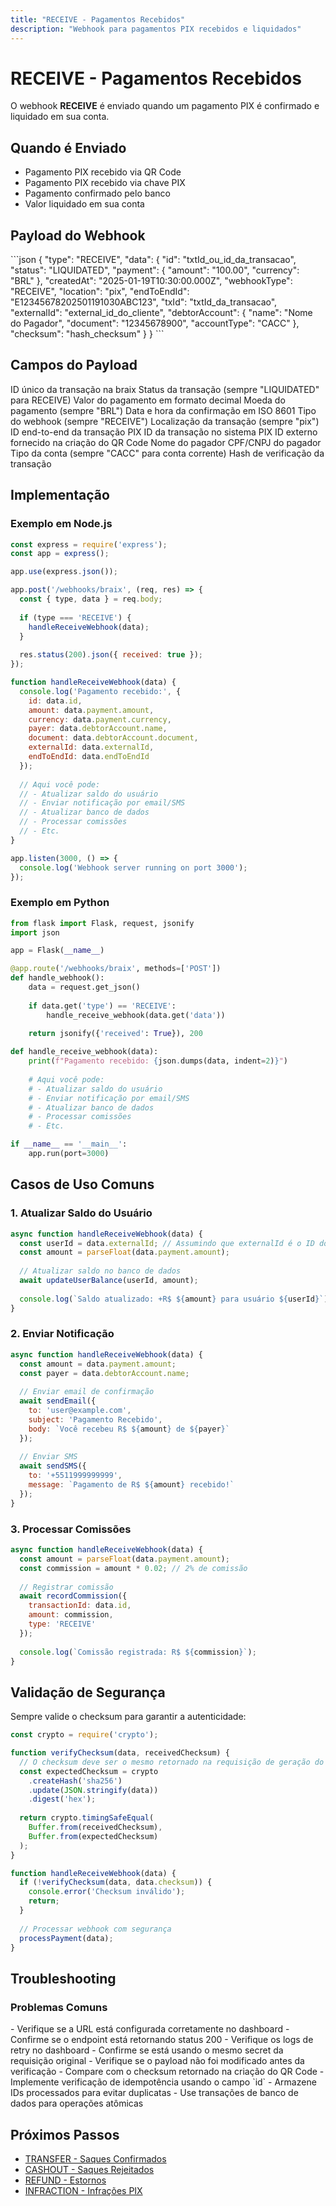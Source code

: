 ```yaml
---
title: "RECEIVE - Pagamentos Recebidos"
description: "Webhook para pagamentos PIX recebidos e liquidados"
---
```


# RECEIVE - Pagamentos Recebidos

O webhook **RECEIVE** é enviado quando um pagamento PIX é confirmado e liquidado em sua conta.

## Quando é Enviado

- Pagamento PIX recebido via QR Code
- Pagamento PIX recebido via chave PIX
- Pagamento confirmado pelo banco
- Valor liquidado em sua conta

## Payload do Webhook

<ResponseExample>
```json
{
  "type": "RECEIVE",
  "data": {
    "id": "txtId_ou_id_da_transacao",
    "status": "LIQUIDATED",
    "payment": {
      "amount": "100.00",
      "currency": "BRL"
    },
    "createdAt": "2025-01-19T10:30:00.000Z",
    "webhookType": "RECEIVE",
    "location": "pix",
    "endToEndId": "E12345678202501191030ABC123",
    "txId": "txtId_da_transacao",
    "externalId": "external_id_do_cliente",
    "debtorAccount": {
      "name": "Nome do Pagador",
      "document": "12345678900",
      "accountType": "CACC"
    },
    "checksum": "hash_checksum"
  }
}
```
</ResponseExample>

## Campos do Payload

<ParamField body="id" type="string">
  ID único da transação na braix
</ParamField>

<ParamField body="status" type="string">
  Status da transação (sempre "LIQUIDATED" para RECEIVE)
</ParamField>

<ParamField body="payment.amount" type="string">
  Valor do pagamento em formato decimal
</ParamField>

<ParamField body="payment.currency" type="string">
  Moeda do pagamento (sempre "BRL")
</ParamField>

<ParamField body="createdAt" type="string">
  Data e hora da confirmação em ISO 8601
</ParamField>

<ParamField body="webhookType" type="string">
  Tipo do webhook (sempre "RECEIVE")
</ParamField>

<ParamField body="location" type="string">
  Localização da transação (sempre "pix")
</ParamField>

<ParamField body="endToEndId" type="string">
  ID end-to-end da transação PIX
</ParamField>

<ParamField body="txId" type="string">
  ID da transação no sistema PIX
</ParamField>

<ParamField body="externalId" type="string">
  ID externo fornecido na criação do QR Code
</ParamField>

<ParamField body="debtorAccount.name" type="string">
  Nome do pagador
</ParamField>

<ParamField body="debtorAccount.document" type="string">
  CPF/CNPJ do pagador
</ParamField>

<ParamField body="debtorAccount.accountType" type="string">
  Tipo da conta (sempre "CACC" para conta corrente)
</ParamField>

<ParamField body="checksum" type="string">
  Hash de verificação da transação
</ParamField>

## Implementação

### Exemplo em Node.js

```javascript
const express = require('express');
const app = express();

app.use(express.json());

app.post('/webhooks/braix', (req, res) => {
  const { type, data } = req.body;
  
  if (type === 'RECEIVE') {
    handleReceiveWebhook(data);
  }
  
  res.status(200).json({ received: true });
});

function handleReceiveWebhook(data) {
  console.log('Pagamento recebido:', {
    id: data.id,
    amount: data.payment.amount,
    currency: data.payment.currency,
    payer: data.debtorAccount.name,
    document: data.debtorAccount.document,
    externalId: data.externalId,
    endToEndId: data.endToEndId
  });
  
  // Aqui você pode:
  // - Atualizar saldo do usuário
  // - Enviar notificação por email/SMS
  // - Atualizar banco de dados
  // - Processar comissões
  // - Etc.
}

app.listen(3000, () => {
  console.log('Webhook server running on port 3000');
});
```

### Exemplo em Python

```python
from flask import Flask, request, jsonify
import json

app = Flask(__name__)

@app.route('/webhooks/braix', methods=['POST'])
def handle_webhook():
    data = request.get_json()
    
    if data.get('type') == 'RECEIVE':
        handle_receive_webhook(data.get('data'))
    
    return jsonify({'received': True}), 200

def handle_receive_webhook(data):
    print(f"Pagamento recebido: {json.dumps(data, indent=2)}")
    
    # Aqui você pode:
    # - Atualizar saldo do usuário
    # - Enviar notificação por email/SMS
    # - Atualizar banco de dados
    # - Processar comissões
    # - Etc.

if __name__ == '__main__':
    app.run(port=3000)
```

## Casos de Uso Comuns

### 1. Atualizar Saldo do Usuário

```javascript
async function handleReceiveWebhook(data) {
  const userId = data.externalId; // Assumindo que externalId é o ID do usuário
  const amount = parseFloat(data.payment.amount);
  
  // Atualizar saldo no banco de dados
  await updateUserBalance(userId, amount);
  
  console.log(`Saldo atualizado: +R$ ${amount} para usuário ${userId}`);
}
```

### 2. Enviar Notificação

```javascript
async function handleReceiveWebhook(data) {
  const amount = data.payment.amount;
  const payer = data.debtorAccount.name;
  
  // Enviar email de confirmação
  await sendEmail({
    to: 'user@example.com',
    subject: 'Pagamento Recebido',
    body: `Você recebeu R$ ${amount} de ${payer}`
  });
  
  // Enviar SMS
  await sendSMS({
    to: '+5511999999999',
    message: `Pagamento de R$ ${amount} recebido!`
  });
}
```

### 3. Processar Comissões

```javascript
async function handleReceiveWebhook(data) {
  const amount = parseFloat(data.payment.amount);
  const commission = amount * 0.02; // 2% de comissão
  
  // Registrar comissão
  await recordCommission({
    transactionId: data.id,
    amount: commission,
    type: 'RECEIVE'
  });
  
  console.log(`Comissão registrada: R$ ${commission}`);
}
```

## Validação de Segurança

Sempre valide o checksum para garantir a autenticidade:

```javascript
const crypto = require('crypto');

function verifyChecksum(data, receivedChecksum) {
  // O checksum deve ser o mesmo retornado na requisição de geração do QR Code
  const expectedChecksum = crypto
    .createHash('sha256')
    .update(JSON.stringify(data))
    .digest('hex');
  
  return crypto.timingSafeEqual(
    Buffer.from(receivedChecksum),
    Buffer.from(expectedChecksum)
  );
}

function handleReceiveWebhook(data) {
  if (!verifyChecksum(data, data.checksum)) {
    console.error('Checksum inválido');
    return;
  }
  
  // Processar webhook com segurança
  processPayment(data);
}
```

## Troubleshooting

### Problemas Comuns

<AccordionGroup>
<Accordion title="Webhook não recebido">
  - Verifique se a URL está configurada corretamente no dashboard
  - Confirme se o endpoint está retornando status 200
  - Verifique os logs de retry no dashboard
</Accordion>

<Accordion title="Checksum inválido">
  - Confirme se está usando o mesmo secret da requisição original
  - Verifique se o payload não foi modificado antes da verificação
  - Compare com o checksum retornado na criação do QR Code
</Accordion>

<Accordion title="Processamento duplicado">
  - Implemente verificação de idempotência usando o campo `id`
  - Armazene IDs processados para evitar duplicatas
  - Use transações de banco de dados para operações atômicas
</Accordion>
</AccordionGroup>

## Próximos Passos

- [TRANSFER - Saques Confirmados](/guides/webhooks/transfer)
- [CASHOUT - Saques Rejeitados](/guides/webhooks/cashout)
- [REFUND - Estornos](/guides/webhooks/refund)
- [INFRACTION - Infrações PIX](/guides/webhooks/infraction)
